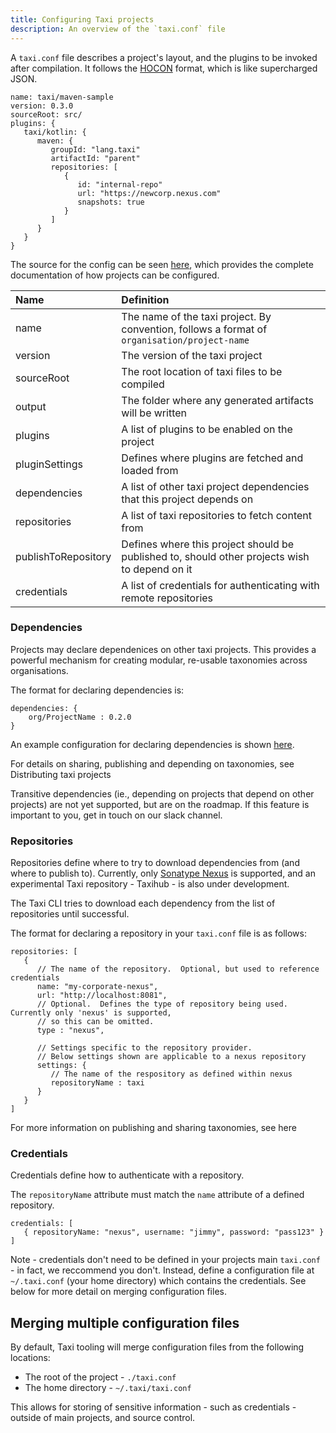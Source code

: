 ```yaml
---
title: Configuring Taxi projects
description: An overview of the `taxi.conf` file
---
```



A `taxi.conf` file describes a project's layout, and the plugins to be invoked after compilation.  It follows the [HOCON](https://github.com/lightbend/config/blob/master/HOCON.md#hocon-human-optimized-config-object-notation) format, which is like supercharged JSON.

```text
name: taxi/maven-sample
version: 0.3.0
sourceRoot: src/
plugins: {
   taxi/kotlin: {
      maven: {
         groupId: "lang.taxi"
         artifactId: "parent"
         repositories: [
            {
               id: "internal-repo"
               url: "https://newcorp.nexus.com"
               snapshots: true
            }
         ]
      }
   }
}

```

The source for the config can be seen [here](https://gitlab.com/taxi-lang/taxi-lang/-/blob/develop/core-types/src/main/java/lang/taxi/packages/TaxiPackageProject.kt),
which provides the complete documentation of how projects can be configured.

| Name | Definition  |
| :--- | :--- |
| name | The name of the taxi project.  By convention, follows a format of `organisation/project-name` |
| version | The version of the taxi project |
| sourceRoot | The root location of taxi files to be compiled |
| output | The folder where any generated artifacts will be written |
| plugins | A list of <Link to="../../plugins/README">plugins</Link> to be enabled on the project |
| pluginSettings | Defines where plugins are fetched and loaded from |
| dependencies | A list of other taxi project dependencies that this project depends on |
| repositories | A list of taxi repositories to fetch content from |
| publishToRepository | Defines where this project should be published to, should other projects wish to depend on it |
| credentials | A list of credentials for authenticating with remote repositories

### Dependencies

Projects may declare dependenices on other taxi projects.  This provides a powerful mechanism for creating modular, re-usable taxonomies across organisations.

The format for declaring dependencies is:

```text
dependencies: {
    org/ProjectName : 0.2.0
}
```

An example configuration for declaring dependencies is
shown [here](https://gitlab.com/taxi-lang/taxi-lang/-/blob/develop/package-importer/src/test/resources/testRepo/taxi/lang.taxi.Dummy/0.2.0/taxi.conf).

For details on sharing, publishing and depending on taxonomies, see <Link to="../devtools/distributing-taxi-projects.mdx">Distributing taxi projects</Link>

<Discourage>
Transitive dependencies (ie., depending on projects that depend on other projects) are not yet supported, but are on the roadmap.  If this feature is important to you, get in touch on our slack channel.
</Discourage>

### Repositories
Repositories define where to try to download dependencies from (and where to publish to).  Currently, only [Sonatype Nexus](https://www.sonatype.com/nexus/repository-oss) is supported,
and an experimental Taxi repository - <Link to="../devtools/taxi-hub">Taxihub</Link> - is also under development.

The Taxi CLI tries to download each dependency from the list of repositories until successful.

The format for declaring a repository in your `taxi.conf` file is as follows:

```
repositories: [
   {
      // The name of the repository.  Optional, but used to reference credentials
      name: "my-corporate-nexus",
      url: "http://localhost:8081",
      // Optional.  Defines the type of repository being used.  Currently only 'nexus' is supported,
      // so this can be omitted.
      type : "nexus",

      // Settings specific to the repository provider.
      // Below settings shown are applicable to a nexus repository
      settings: {
         // The name of the respository as defined within nexus
         repositoryName : taxi
      }
   }
]
```

For more information on publishing and sharing taxonomies, see <Link to="../devtools/distributing-taxi-projects">here</Link>

### Credentials
Credentials define how to authenticate with a repository.

The `repositoryName` attribute must match the `name` attribute of a defined repository.
```
credentials: [
   { repositoryName: "nexus", username: "jimmy", password: "pass123" }
]
```

Note - credentials don't need to be defined in your projects main `taxi.conf` - in fact, we reccommend you don't.
Instead, define a configuration file at  `~/.taxi.conf` (your home directory) which contains the credentials.  See below for
more detail on merging configuration files.

## Merging multiple configuration files
By default, Taxi tooling will merge configuration files from the following locations:

 * The root of the project - `./taxi.conf`
 * The home directory - `~/.taxi/taxi.conf`

This allows for storing of sensitive information - such as credentials - outside of main projects, and source control.
